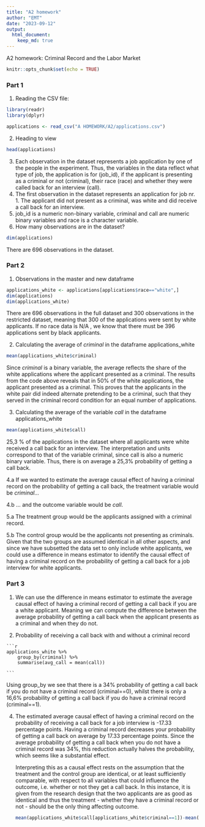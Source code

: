 ```yaml
---
title: "A2 homework"
author: "EMT"
date: "2023-09-12"
output: 
  html_document: 
    keep_md: true
---
```


A2 homework: Criminal Record and the Labor Market

```r
knitr::opts_chunk$set(echo = TRUE)
```

### Part 1

1)  Reading the CSV file:

```r
library(readr)
library(dplyr)

applications <- read_csv("A HOMEWORK/A2/applications.csv")
```

2.  Heading to view

```r
head(applications)
```

3.  Each observation in the dataset represents a job application by one of the people in the experiment. Thus, the variables in the data reflect what type of job, the application is for (job_id), if the applicant is presenting as a criminal or not (criminal), their race (race) and whether they were called back for an interview (call).
4.  The first observation in the dataset represents an application for job nr. 1. The applicant did not present as a criminal, was white and did receive a call back for an interview.
5.  job_id is a numeric non-binary variable, criminal and call are numeric binary variables and race is a character variable.
6.  How many observations are in the dataset?

```r
dim(applications)
```

There are 696 observations in the dataset.

### Part 2

1.  Observations in the master and new dataframe

```r
applications_white <- applications[applications$race=="white",]
dim(applications)
dim(applications_white)
```

There are 696 observations in the full dataset and 300 observations in the restricted dataset, meaning that 300 of the applications were sent by white applicants. If no race data is N/A , we know that there must be 396 applications sent by black applicants.

2.  Calculating the average of *criminal* in the dataframe applications_white

```r
mean(applications_white$criminal)
```

Since *criminal* is a binary variable, the average reflects the share of the white applications where the applicant presented as a criminal. The results from the code above reveals that in 50% of the white applications, the applicant presented as a criminal. This proves that the applicants in the white pair did indeed alternate pretending to be a criminal, such that they served in the criminal record condition for an equal number of applications.

3.  Calculating the average of the variable *call* in the dataframe applications_white

```r
mean(applications_white$call)
```

25,3 % of the applications in the dataset where all applicants were white received a call back for an interview. The interpretation and units correspond to that of the variable criminal, since call is also a numeric binary variable. Thus, there is on average a 25,3% probability of getting a call back.

4.a If we wanted to estimate the average causal effect of having a criminal record on the probability of getting a call back, the treatment variable would be *criminal...*

4.b ... and the outcome variable would be *call*.

5.a The treatment group would be the applicants assigned with a criminal record.

5.b The control group would be the applicants not presenting as criminals. Given that the two groups are assumed identical in all other aspects, and since we have subsetted the data set to only include white applicants, we could use a difference in means estimator to identify the causal effect of having a criminal record on the probability of getting a call back for a job interview for white applicants.

### Part 3

1.  We can use the difference in means estimator to estimate the average causal effect of having a criminal record of getting a call back if you are a white applicant. Meaning we can compute the difference between the average probability of getting a call back when the applicant presents as a criminal and when they do not.

2.   Probability of receiving a call back with and without a criminal record

    ```r
    applications_white %>%
        group_by(criminal) %>%
        summarise(avg_call = mean(call))

    ```

Using group_by we see that there is a 34% probability of getting a call back if you do not have a criminal record (criminal==0), whilst there is only a 16,6% probability of getting a call back if you do have a criminal record (criminal==1).

4.  The estimated average causal effect of having a criminal record on the probability of receiving a call back for a job interview is -17.33 percentage points. Having a criminal record decreases your probability of getting a call back on average by 17.33 percentage points. Since the average probability of getting a call back when you do not have a criminal record was 34%, this reduction actually halves the probability, which seems like a substantial effect.

    Interpreting this as a causal effect rests on the assumption that the treatment and the control group are identical, or at least sufficiently comparable, with respect to all variables that could influence the outcome, i.e. whether or not they get a call back. In this instance, it is given from the research design that the two applicants are as good as identical and thus the treatment - whether they have a criminal record or not - should be the only thing affecting outcome.

    ```r
    mean(applications_white$call[applications_white$criminal==1])-mean(applications_white$call[applications_white$criminal==0])
    ```
